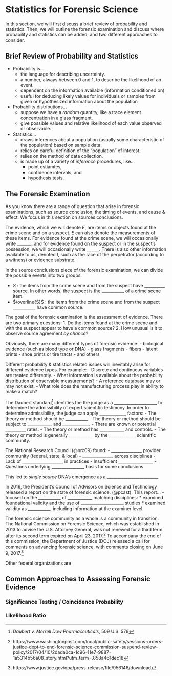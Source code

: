 # Statistics for Forensic Science

In this section, we will first discuss a brief review of probability and statistics. Then, we will outline the forensic examination and discuss where probability and statistics can be added, and two different approaches to consider. 

## Brief Review of Probability and Statistics

- Probability is...
    * the language for describing uncertainty.
    * a number, always between 0 and 1, to describe the likelihood of an event.
    * dependent on the information available (information conditioned on)
    * useful for deducing likely values for individuals or samples from given or hypothesized information about the population
- Probability distributions...
    * suppose we have a *random* quantity, like a trace element concentration in a glass fragment.
    * give possible values and relative likelihood of each value observed or observable. 
- Statistics...
    * draws inferences about a population (usually some characteristic of the population) based on sample data.
    * relies on careful definition of the "population" of interest.
    * relies on the method of data collection. 
    * is made up of a variety of *inference* procedures, like...
        + point estiamtes, 
        + confidence intervals, and 
        + hypothesis tests.

## The Forensic Examination

As you know there are a range of question that arise in forensic examinations, such as source conclusion, the timing of events, and cause & effect. We focus in this section on sources conclusions. 

The evidence, which we will denote $E$, are items or objects found at the crime scene and on a suspect. $E$ can also denote the measurements of these items. For evidence found at the crime scene, we will occasionally write _______, and for evidence found on the suspect or in the suspect's possession, we will occasionally write ______.  There is also other information available to us, denoted $I$, such as the race of the perpetrator (according to a witness) or evidence substrate.

In the source conclusions piece of the forensic examination, we can divide the possible events into two groups: 

- $S$ : the items from the crime scene and from the suspect have __________ source. In other words, the suspect is the ___________ of a crime scene item. 
- $\overline{S}$ : the items from the crime scene and from the suspect ___________ have common source. 

The goal of the forensic examination is the assessment of evidence. There are two primary questions:
1. Do the items found at the crime scene and with the suspect appear to have a common source? 
2. How unusual is it to observe source agreement *by chance*?

Obviously, there are many different types of forensic evidence:
- biological evidence (such as blood type or DNA)
- glass fragments
- fibers
- latent prints
- shoe prints or tire tracts
- and others

Different probability & statistics related issues will inevitably arise for different evidence types. For example: 
- Discrete and continuous variables are treated differently.
- What information is available about the probability distribution of observable measurements? 
- A reference database may or may not exist.
- What role does the manufacturing process play in ability to make a match?

The Daubert standard^[*Daubert v. Merrell Dow Pharmaceuticals*, 509 U.S. 579] identifies the the judge as a _____________________ to determine the admissibility of expert scientific testimony. In order to determine admissibility, the judge can apply _____________ factors: \vspace{.1in}
- The theory or method should be ___________ \vspace{.1in}
- The theory or method should be subject to ____________ and _____________. \vspace{.1in}
- There are known or potential __________ rates.
- The theory or method has ____________ and controls.
- The theory or method is generally ____________ by the _____________ scientific community.

The National Research Council (@nrc09) found:\vspace{.1in}
- _______________ provider community (federal, state, & local) \vspace{.1in}
- _______________ across disciplines \vspace{.1in}
- Lack of ____________________ in practices \vspace{.1in}
- Insufficient _________________ \vspace{.1in}
- Questions underlying ________________ basis for some conclusions

This led to *single source* DNA's emergence as a _________________________. 

In 2016, the President's Council of Advisors on Science and Technology released a report on the state of forensic science. (@pcast). This report... \vspace{.1in}
- focused on the ___________ of ____________ matching disciplines: \vspace{.1in}
    * examined foundational validity and the use of _____________________ studies \vspace{.1in}
    * examined validity as ___________, including information at the examiner level.

The forensic science community as a whole is a community in transition. The National Commission on Forensic Science, which was established in 2013 to advise the U.S. Attorney General, was not renewed for a third term after its second term expired on April 23, 2017.^[https://www.washingtonpost.com/local/public-safety/sessions-orders-justice-dept-to-end-forensic-science-commission-suspend-review-policy/2017/04/10/2dada0ca-1c96-11e7-9887-1a5314b56a08_story.html?utm_term=.858a461dec18] To accompany the end of this commission, the Department of Justice (DOJ) released a call for comments on advancing forensic science, with comments closing on June 9, 2017.^[https://www.justice.gov/opa/press-release/file/956146/download]

Other federal organizations are



## Common Approaches to Assessing Forensic Evidence

### Significance Testing / Coincidence Probability

### Likelihood Ratio